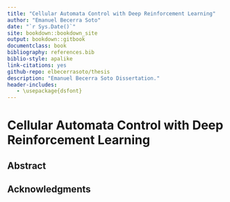 ```yaml
--- 
title: "Cellular Automata Control with Deep Reinforcement Learning"
author: "Emanuel Becerra Soto"
date: "`r Sys.Date()`"
site: bookdown::bookdown_site
output: bookdown::gitbook
documentclass: book
bibliography: references.bib
biblio-style: apalike
link-citations: yes
github-repo: elbecerrasoto/thesis
description: "Emanuel Becerra Soto Dissertation."
header-includes:
   - \usepackage{dsfont}
---
```


# Cellular Automata Control with Deep Reinforcement Learning

## Abstract

## Acknowledgments